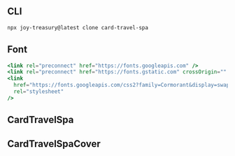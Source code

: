 
<Meta title="Card/Travel/Spa" />

## CLI

```sh
npx joy-treasury@latest clone card-travel-spa
```

## Font

```jsx
<link rel="preconnect" href="https://fonts.googleapis.com" />
<link rel="preconnect" href="https://fonts.gstatic.com" crossOrigin="" />
<link
  href="https://fonts.googleapis.com/css2?family=Cormorant&display=swap"
  rel="stylesheet"
/>
```

## CardTravelSpa

<Source code={raw} language="tsx" />

## CardTravelSpaCover

<Source code={raw2} language="tsx" />

